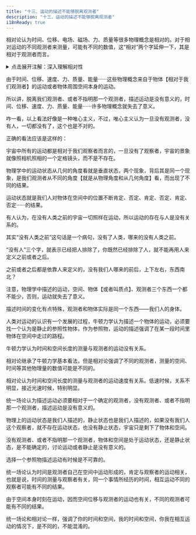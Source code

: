```yaml
---
title: "十三、运动的描述不能够脱离观测者"
description: "十三、运动的描述不能够脱离观测者"
i18nReady: true
---
```




相对论认为时间、位移、电场、磁场、力、质量等很多物理概念是相对的。对于相对运动的不同观测者来测量，可能有不同的数值，这“相对”两个字延伸一下，其是相对于观测者而言。

<details>
  <summary class="custom-summary">点击展开注解：深入理解相对性</summary>
  <Aside title="注解">
    因为上面这些物理量，相对于不同观测者有不同数值，所以恰恰说明这些物理量（如时间、质量等）都不是客观存在的，而是观察者描述出来的东西。

    <div style="text-align: right;">
      _由 **[RainDream](mailto:bzsgbq@163.com)** 添加_
    </div>
  </Aside>
</details>

由于时间、位移、速度、力、质量、能量······这些物理概念来自于物体【相对于我们观测者】的运动或者物体周围空间本身的运动。

所以讲，脱离我们观测者、或者不指明那一个观测者，描述运动是没有意义的，时间、位移、速度、力、质量、能量······许多物理概念就失去了意义。

咋一看，以上看法好像是一种唯心主义，不过，唯心主义认为一旦没有观测者，没有人，一切都没有了，这个也是不对的。

正确的看法应该是这样的：

宇宙中所有的运动都是相对于我们观察者而言的，一旦没有了观察者，宇宙的景象就像照相机照相的一个定格镜头，而不是不存在。

物理学中的运动状态从几何的角度看就是垂直状态，两个现象，背后其是同一个现象，是我们观测者从不同的角度【就是从物理角度和从几何角度】看，而出现了不同的结果。

运动状态就是我们人对物体在空间中的位置不断肯定、否定、肯定、否定、肯定、否定······的结果。

有人认为，在没有人类之前的宇宙一切照样在运动，所以运动的存在与人是没有关系的。

其实“没有人类之前”这句话是一个病句，没有了人类，哪来的没有人类之前。

“没有人”三个字，就表示已经把人排除了，你既然已经排除了人，就不能再用人来定义之前或者之后。

之前或者之后都是依靠人来定义的，没有我们人哪来的前后，上下左右，东西南北？

注意，物理学中描述的运动，空间、物体【或者叫质点】、观测者三个东西一个都不能少，否则，运动就失去了意义。

描述时间的变化有点特殊，观测者和物体实际是同一个东西——我们人的身体。

人类对运动的认识有一个发展的过程，牛顿力学认为描述一个物体的运动，必须要找一个认为是静止的参照性物体，作为参照物，运动的描述强调了在某一段时间里物体在空间中走过的路程。

牛顿力学认为时间和空间长度的测量与观测者的运动没有关系。

相对论继承了牛顿力学基本看法，但是相对论强调了不同的观测者，测量的空间、时间等其他物理量的数值可能是不同的。

相对论认为时间和空间长度的测量与观测者的运动速度有关系。低速时候，关系不明显，接近光速时候，特别明显。

统一场论认为描述运动必须要相对于一个确定的观测者，没有观测者、或者不指明那一个观测者，描述运动是没有意义的。

物理上的运动状态是我们人描述的，静止状态也是我们人描述的，如果没有我们人这个观察者，就不存在运动状态，也没有静止状态，宇宙只是剩下了物体和空间。

没有观测者、或者不指明那一个观测者，物体和空间是处于运动状态，还是静止状态，是不能确定的，讨论运动或者静止是没有意义的。

选择一个参照物描述运动有时候是不可靠的。

统一场论认为时间是观测者自己在空间中运动形成的，肯定与观察者的运动相关，也就是说，时间的测量与观察者有关，同一个事情所经历的时间，相互运动不同的观察者可能有不同的结果。

由于空间本身时刻在运动，因而空间位移与观测者的运动也有关，不同的观测者可能有不同的结果。

统一场论和相对论一样，强调了你的时间和空间，我的时间和空间，你我在相互运动的情况下，是不同的，不能混淆的。

<br />
<LinkCard
  title="前往本章节讨论区"
  href="https://forum.unifiedfieldtheory.cn/questions/10010000000000141"
  description="看看大家阅读完本章之后都在讨论什么，并发表你自己的看法~"
  target="_blank"
/>
